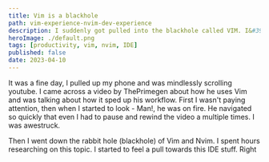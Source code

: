 ```yaml
---
title: Vim is a blackhole
path: vim-experience-nvim-dev-experience
description: I suddenly got pulled into the blackhole called VIM. I&#39;m not able to sleep. I&#39;m going crazy in setting up my own personal IDE. Read more.
heroImage: ./default.png
tags: [productivity, vim, nvim, IDE]
published: false
date: 2023-04-10
---
```


It was a fine day, I pulled up my phone and was mindlessly scrolling youtube. I came across a video by ThePrimegen about how he uses Vim and was talking about how it sped up his workflow. First I wasn't paying attention, then when I started to look - Man!, he was on fire. He navigated so quickly that even I had to pause and rewind the video a multiple times. I was awestruck.

Then I went down the rabbit hole (blackhole) of Vim and Nvim. I spent hours researching on this topic. I started to feel a pull towards this IDE stuff. Right 
